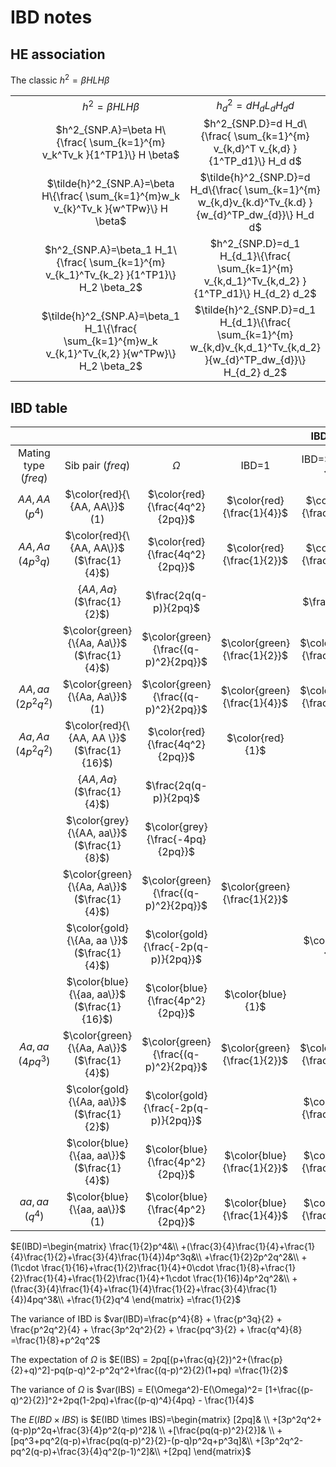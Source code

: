 # IBD notes {#IBD-fam}

## HE association
The classic $h^2=\beta HLH\beta$

| | | |
|:--:|:--:|:--:|
| | $h^2=\beta HLH\beta$ | $h^2_d=d H_dL_dH_dd$|
| | $h^2_{SNP.A}=\beta H\{\frac{ \sum_{k=1}^{m} v_k^Tv_k }{1^TP1}\} H \beta$ | $h^2_{SNP.D}=d H_d\{\frac{ \sum_{k=1}^{m} v_{k,d}^T v_{k,d} }{1^TP_d1}\} H_d d$
| | $\tilde{h}^2_{SNP.A}=\beta H\{\frac{ \sum_{k=1}^{m}w_k v_{k}^Tv_k }{w^TPw}\} H \beta$ | $\tilde{h}^2_{SNP.D}=d H_d\{\frac{ \sum_{k=1}^{m} w_{k,d}v_{k.d}^Tv_{k.d} }{w_{d}^TP_dw_{d}}\} H_d d$
| | $h^2_{SNP.A}=\beta_1 H_1\{\frac{ \sum_{k=1}^{m} v_{k_1}^Tv_{k_2} }{1^TP1}\} H_2 \beta_2$ | $h^2_{SNP.D}=d_1 H_{d_1}\{\frac{ \sum_{k=1}^{m} v_{k,d_1}^Tv_{k,d_2} }{1^TP_d1}\} H_{d_2} d_2$
| | $\tilde{h}^2_{SNP.A}=\beta_1 H_1\{\frac{ \sum_{k=1}^{m}w_k v_{k,1}^Tv_{k,2} }{w^TPw}\} H_2 \beta_2$ | $\tilde{h}^2_{SNP.D}=d_1 H_{d_1}\{\frac{ \sum_{k=1}^{m} w_{k,d}v_{k,d_1}^Tv_{k,d_2} }{w_{d}^TP_dw_{d}}\} H_{d_2} d_2$

## IBD table

| |  | | | IBD $(freq)$ | | |
|:--:|:--:|:--:|:--:|:-:|:-:|:-:|
|Mating type ($freq$) | Sib pair ($freq$) |$\Omega$ | IBD=1 | IBD=$\frac{1}{2}$ | IBD=0 | $E(IBD)$ | $IBS$|
| $AA , AA$ ($p^4$)| $\color{red}{\{AA, AA\}}$ (1) |$\color{red}{\frac{4q^2}{2pq}}$ | $\color{red}{\frac{1}{4}}$ | $\color{red}{\frac{1}{2}}$ |$\color{red}{\frac{1}{4}}$ | $\color{red}{\frac{1}{2}}$ |
| $AA , Aa$ ($4p^3q$)| $\color{red}{\{AA, AA\}}$ ($\frac{1}{4}$) | $\color{red}{\frac{4q^2}{2pq}}$ | $\color{red}{\frac{1}{2}}$ | $\color{red}{\frac{1}{2}}$ | |$\color{red}{\frac{3}{4}}$ |
| | $\{AA, Aa\}$ ($\frac{1}{2}$) | $\frac{2q(q-p)}{2pq}$ | | $\frac{1}{2}$ | $\frac{1}{2}$ | $\frac{1}{4}$ |
| | $\color{green}{\{Aa, Aa\}}$ ($\frac{1}{4}$) |$\color{green}{\frac{(q-p)^2}{2pq}}$ |$\color{green}{\frac{1}{2}}$ | $\color{green}{\frac{1}{2}}$ | | $\color{green}{\frac{3}{4}}$ |
| $AA , aa$ ($2p^2q^2$)| $\color{green}{\{Aa, Aa\}}$ (1) | $\color{green}{\frac{(q-p)^2}{2pq}}$ |$\color{green}{\frac{1}{4}}$ | $\color{green}{\frac{1}{2}}$ | $\color{green}{\frac{1}{4}}$ | $\color{green}{\frac{1}{2}}$ |
| $Aa , Aa$ ($4p^2q^2$) | $\color{red}{\{AA, AA \}}$ ($\frac{1}{16}$) |$\color{red}{\frac{4q^2}{2pq}}$ | $\color{red}{1}$| | | $\color{red}{1}$|
| | $\{AA, Aa \}$ ($\frac{1}{4}$) |$\frac{2q(q-p)}{2pq}$ |  | $1$ | | $\frac{1}{2}$|
| | $\color{grey}{\{AA, aa\}}$  ($\frac{1}{8}$) |$\color{grey}{\frac{-4pq}{2pq}}$ | | | $\color{grey}{1}$| $\color{grey}{0}$|
| | $\color{green}{\{Aa, Aa\}}$  ($\frac{1}{4}$) |$\color{green}{\frac{(q-p)^2}{2pq}}$ | $\color{green}{\frac{1}{2}}$| | $\color{green}{\frac{1}{2}}$| $\color{green}{\frac{1}{2}}$|
| | $\color{gold}{\{Aa, aa \}}$  ($\frac{1}{4}$) |$\color{gold}{\frac{-2p(q-p)}{2pq}}$ | |$\color{gold}{1}$ | | $\color{gold}{\frac{1}{2}}$|
| | $\color{blue}{\{aa, aa\}}$  ($\frac{1}{16}$) | $\color{blue}{\frac{4p^2}{2pq}}$ |$\color{blue}{1}$| | | $\color{blue}{1}$|
| $Aa, aa$ ($4pq^3$)| $\color{green}{\{Aa, Aa\}}$ ($\frac{1}{4}$) |$\color{green}{\frac{(q-p)^2}{2pq}}$  | $\color{green}{\frac{1}{2}}$ | $\color{green}{\frac{1}{2}}$ |  | $\color{green}{\frac{3}{4}}$|
| | $\color{gold}{\{Aa, aa\}}$ ($\frac{1}{2}$) |$\color{gold}{\frac{-2p(q-p)}{2pq}}$ | | $\color{gold}{\frac{1}{2}}$ |  $\color{gold}{\frac{1}{2}}$ | $\color{gold}{\frac{1}{4}}$|
| | $\color{blue}{\{aa, aa\}}$ ($\frac{1}{4}$) |$\color{blue}{\frac{4p^2}{2pq}}$ | $\color{blue}{\frac{1}{2}}$ | $\color{blue}{\frac{1}{2}}$ |  | $\color{blue}{\frac{3}{4}}$ |
| $aa, aa$ ($q^4$)| $\color{blue}{\{aa, aa\}}$ (1) | $\color{blue}{\frac{4p^2}{2pq}}$   |$\color{blue}{\frac{1}{4}}$ |  $\color{blue}{\frac{1}{2}}$ | $\color{blue}{\frac{1}{4}}$ | $\color{blue}{\frac{1}{2}}$ |

$E(IBD)=\begin{matrix}
\frac{1}{2}p^4&\\
+(\frac{3}{4}\frac{1}{4}+\frac{1}{4}\frac{1}{2}+\frac{3}{4}\frac{1}{4})4p^3q&\\
+\frac{1}{2}2p^2q^2&\\
+(1\cdot \frac{1}{16}+\frac{1}{2}\frac{1}{4}+0\cdot \frac{1}{8}+\frac{1}{2}\frac{1}{4}+\frac{1}{2}\frac{1}{4}+1\cdot \frac{1}{16})4p^2q^2&\\
+(\frac{3}{4}\frac{1}{4}+\frac{1}{4}\frac{1}{2}+\frac{3}{4}\frac{1}{4})4pq^3&\\
+\frac{1}{2}q^4
\end{matrix}
=\frac{1}{2}$

The variance of IBD is
$var(IBD)=\frac{p^4}{8} + \frac{p^3q}{2} + \frac{p^2q^2}{4} +
\frac{3p^2q^2}{2} + \frac{pq^3}{2} + \frac{q^4}{8}
=\frac{1}{8}+p^2q^2$

The expectation of $\Omega$ is $E(IBS) = 2pq[(p+\frac{q}{2})^2+(\frac{p}{2}+q)^2]-pq(p-q)^2-p^2q^2+\frac{(q-p)^2}{2}(1+pq)
=\frac{1}{2}$

The variance of $\Omega$ is $var(IBS) = E(\Omega^2)-E(\Omega)^2= [1+\frac{(p-q)^2}{2}]^2+2pq(1-2pq)+\frac{(p-q)^4}{4pq} - \frac{1}{4}$

The $E(IBD\times IBS)$ is
$E(IBD \times IBS)=\begin{matrix}
[2pq]& \\
+[3p^2q^2+(q-p)p^2q+\frac{3}{4}p^2(q-p)^2]& \\
+[\frac{pq(q-p)^2}{2}]& \\
+[pq^3+pq^2(q-p)+\frac{pq(q-p)^2}{2}-(p-q)p^2q+p^3q]&\\
+[3p^2q^2-pq^2(q-p)+\frac{3}{4}q^2(p-1)^2]&\\
+[2pq]
\end{matrix}$